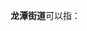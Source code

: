 '''龙潭街道'''可以指：
{{PRC admin/disambig|11/01/01/014/000|22/02/03/005/000|32/01/13/006/000|43/10/21/100/000|51/01/08/016/000}}
{{disambig|cat=四字乡级行政区划消歧义}}